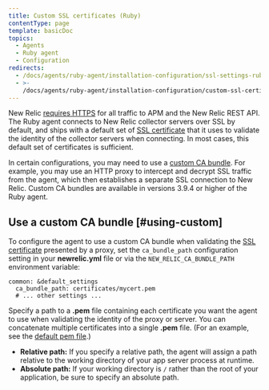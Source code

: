 ```yaml
---
title: Custom SSL certificates (Ruby)
contentType: page
template: basicDoc
topics:
  - Agents
  - Ruby agent
  - Configuration
redirects:
  - /docs/agents/ruby-agent/installation-configuration/ssl-settings-ruby-agent
  - >-
    /docs/agents/ruby-agent/installation-configuration/custom-ssl-certificates-ruby
---
```


New Relic [requires HTTPS](/docs/apis/rest-api-v2/troubleshooting/301-response-rest-api-calls) for all traffic to APM and the New Relic REST API. The Ruby agent connects to New Relic collector servers over SSL by default, and ships with a default set of [SSL certificate](/docs/accounts-partnerships/education/getting-started-new-relic/glossary#ssl-certificate) that it uses to validate the identity of the collector servers when connecting. In most cases, this default set of certificates is sufficient.

In certain configurations, you may need to use a [custom CA bundle](#using-custom). For example, you may use an HTTP proxy to intercept and decrypt SSL traffic from the agent, which then establishes a separate SSL connection to New Relic. Custom CA bundles are available in versions 3.9.4 or higher of the Ruby agent.

## Use a custom CA bundle [#using-custom]

To configure the agent to use a custom CA bundle when validating the [SSL certificate](/docs/accounts-partnerships/education/getting-started-new-relic/glossary#ssl-certificate) presented by a proxy, set the `ca_bundle_path` configuration setting in your **newrelic.yml** file or via the `NEW_RELIC_CA_BUNDLE_PATH` environment variable:

```
common: &default_settings
  ca_bundle_path: certificates/mycert.pem
  # ... other settings ...
```

Specify a path to a **.pem** file containing each certificate you want the agent to use when validating the identity of the proxy or server. You can concatenate multiple certificates into a single **.pem** file. (For an example, see the [default pem file](https://github.com/newrelic/rpm/blob/master/cert/cacert.pem).)

* **Relative path:** If you specify a relative path, the agent will assign a path relative to the working directory of your app server process at runtime.
* **Absolute path:** If your working directory is `/` rather than the root of your application, be sure to specify an absolute path.
